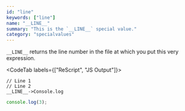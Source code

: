 ```yaml
---
id: "line"
keywords: ["line"]
name: "__LINE__"
summary: "This is the `__LINE__` special value."
category: "specialvalues"
---
```


`__LINE__` returns the line number in the file at which you put this very expression.

<CodeTab labels={["ReScript", "JS Output"]}>

```res example
// Line 1
// Line 2
__LINE__->Console.log
```

```js
console.log(3);
```

</CodeTab>